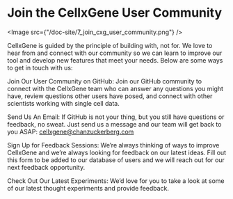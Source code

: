 # Join the CellxGene User Community

<Image src={"/doc-site/7_join_cxg_user_community.png"} />

CellxGene is guided by the principle of building with, not for. We love to hear from and connect with our community so we can learn to improve our tool and develop new features that meet your needs. Below are some ways to get in touch with us:

Join Our User Community on GitHub: Join our GitHub community to connect with the CellxGene team who can answer any questions you might have, review questions other users have posed, and connect with other scientists working with single cell data.

Send Us An Email: If GitHub is not your thing, but you still have questions or feedback, no sweat. Just send us a message and our team will get back to you ASAP: cellxgene@chanzuckerberg.com

Sign Up for Feedback Sessions: We’re always thinking of ways to improve CellxGene and we’re always looking for feedback on our latest ideas. Fill out this form to be added to our database of users and we will reach out for our next feedback opportunity.

Check Out Our Latest Experiments: We’d love for you to take a look at some of our latest thought experiments and provide feedback.
